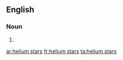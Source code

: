 ==English==

===Noun===
{{head|en|plural|head=[[helium]] [[stars]]}}

# {{plural of|helium star|lang=en}}

[[ar:helium stars]]
[[fr:helium stars]]
[[ta:helium stars]]